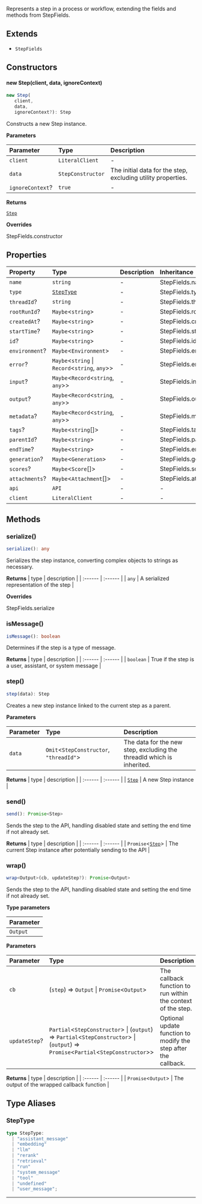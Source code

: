 Represents a step in a process or workflow, extending the fields and methods from StepFields.

## Extends

- `StepFields`

## Constructors

#### new Step(client, data, ignoreContext)

```ts
new Step(
   client, 
   data, 
   ignoreContext?): Step
```

Constructs a new Step instance.

**Parameters**

| Parameter | Type | Description |
| :------ | :------ | :------ |
| `client` | `LiteralClient` | - |
| `data` | `StepConstructor` | The initial data for the step, excluding utility properties. |
| `ignoreContext`? | `true` | - |

**Returns**

[`Step`](README.md#step)

**Overrides**

StepFields.constructor

## Properties

| Property | Type | Description | Inheritance |
| :------ | :------ | :------ | :------ |
| `name` | `string` | - | StepFields.name |
| `type` | [`StepType`](README.md#steptype) | - | StepFields.type |
| `threadId`? | `string` | - | StepFields.threadId |
| `rootRunId`? | `Maybe`\<`string`\> | - | StepFields.rootRunId |
| `createdAt`? | `Maybe`\<`string`\> | - | StepFields.createdAt |
| `startTime`? | `Maybe`\<`string`\> | - | StepFields.startTime |
| `id`? | `Maybe`\<`string`\> | - | StepFields.id |
| `environment`? | `Maybe`\<`Environment`\> | - | StepFields.environment |
| `error`? | `Maybe`\<`string` \| `Record`\<`string`, `any`\>\> | - | StepFields.error |
| `input`? | `Maybe`\<`Record`\<`string`, `any`\>\> | - | StepFields.input |
| `output`? | `Maybe`\<`Record`\<`string`, `any`\>\> | - | StepFields.output |
| `metadata`? | `Maybe`\<`Record`\<`string`, `any`\>\> | - | StepFields.metadata |
| `tags`? | `Maybe`\<`string`[]\> | - | StepFields.tags |
| `parentId`? | `Maybe`\<`string`\> | - | StepFields.parentId |
| `endTime`? | `Maybe`\<`string`\> | - | StepFields.endTime |
| `generation`? | `Maybe`\<`Generation`\> | - | StepFields.generation |
| `scores`? | `Maybe`\<`Score`[]\> | - | StepFields.scores |
| `attachments`? | `Maybe`\<`Attachment`[]\> | - | StepFields.attachments |
| `api` | `API` | - | - |
| `client` | `LiteralClient` | - | - |

## Methods

### serialize()

```ts
serialize(): any
```

Serializes the step instance, converting complex objects to strings as necessary.

**Returns**
| type | description |
| :------ | :------ |
| `any` | A serialized representation of the step |

**Overrides**

StepFields.serialize

### isMessage()

```ts
isMessage(): boolean
```

Determines if the step is a type of message.

**Returns**
| type | description |
| :------ | :------ |
| `boolean` | True if the step is a user, assistant, or system message |

### step()

```ts
step(data): Step
```

Creates a new step instance linked to the current step as a parent.

**Parameters**

| Parameter | Type | Description |
| :------ | :------ | :------ |
| `data` | `Omit`\<`StepConstructor`, `"threadId"`\> | The data for the new step, excluding the threadId which is inherited. |

**Returns**
| type | description |
| :------ | :------ |
| [`Step`](README.md#step) | A new Step instance |

### send()

```ts
send(): Promise<Step>
```

Sends the step to the API, handling disabled state and setting the end time if not already set.

**Returns**
| type | description |
| :------ | :------ |
| `Promise`\<[`Step`](README.md#step)\> | The current Step instance after potentially sending to the API |

### wrap()

```ts
wrap<Output>(cb, updateStep?): Promise<Output>
```

Sends the step to the API, handling disabled state and setting the end time if not already set.

**Type parameters**

| Parameter |
| :------ |
| `Output` |

**Parameters**

| Parameter | Type | Description |
| :------ | :------ | :------ |
| `cb` | (`step`) => `Output` \| `Promise`\<`Output`\> | The callback function to run within the context of the step. |
| `updateStep`? | `Partial`\<`StepConstructor`\> \| (`output`) => `Partial`\<`StepConstructor`\> \| (`output`) => `Promise`\<`Partial`\<`StepConstructor`\>\> | Optional update function to modify the step after the callback. |

**Returns**
| type | description |
| :------ | :------ |
| `Promise`\<`Output`\> | The output of the wrapped callback function |

## Type Aliases

### StepType

```ts
type StepType: 
  | "assistant_message"
  | "embedding"
  | "llm"
  | "rerank"
  | "retrieval"
  | "run"
  | "system_message"
  | "tool"
  | "undefined"
  | "user_message";
```

***
